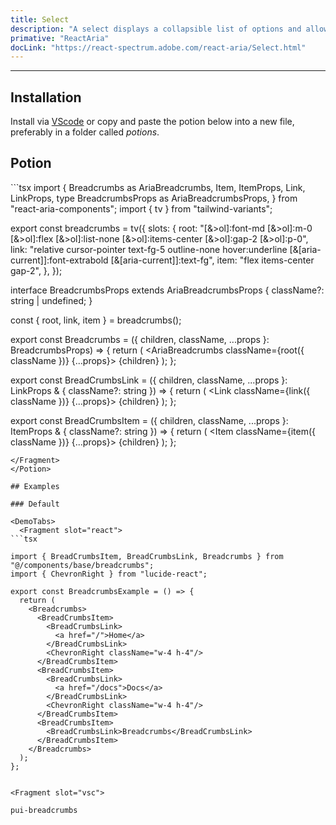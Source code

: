 ```yaml
---
title: Select
description: "A select displays a collapsible list of options and allows a user to select one of them."
primative: "ReactAria"
docLink: "https://react-spectrum.adobe.com/react-aria/Select.html"
---
```

---

<MdxExample>
  <SelectExample client:load/>
</MdxExample>

## Installation

Install via [VScode](/docs/getting-started/vsc) or copy and paste the potion below into a new file, preferably in a folder called *potions*.

## Potion

<Potion>
<Fragment slot="contentSlot">
```tsx
import {
  Breadcrumbs as AriaBreadcrumbs,
  Item,
  ItemProps,
  Link,
  LinkProps,
  type BreadcrumbsProps as AriaBreadcrumbsProps,
} from "react-aria-components";
import { tv } from "tailwind-variants";

export const breadcrumbs = tv({
  slots: {
    root: "[&>ol]:font-md [&>ol]:m-0 [&>ol]:flex [&>ol]:list-none [&>ol]:items-center  [&>ol]:gap-2 [&>ol]:p-0",
    link: "relative cursor-pointer text-fg-5 outline-none hover:underline [&[aria-current]]:font-extrabold [&[aria-current]]:text-fg",
    item: "flex items-center gap-2",
  },
});

interface BreadcrumbsProps<T> extends AriaBreadcrumbsProps<T> {
  className?: string | undefined;
}

const { root, link, item } = breadcrumbs();

export const Breadcrumbs = <T extends object>({
  children,
  className,
  ...props
}: BreadcrumbsProps<T>) => {
  return (
    <AriaBreadcrumbs className={root({ className })} {...props}>
      {children}
    </AriaBreadcrumbs>
  );
};

export const BreadCrumbsLink = ({
  children,
  className,
  ...props
}: LinkProps & { className?: string }) => {
  return (
    <Link className={link({ className })} {...props}>
      {children}
    </Link>
  );
};

export const BreadCrumbsItem = ({
  children,
  className,
  ...props
}: ItemProps & { className?: string }) => {
  return (
    <Item className={item({ className })} {...props}>
      {children}
    </Item>
  );
};

```
</Fragment>
</Potion>

## Examples

### Default 

<DemoTabs>
  <Fragment slot="react">
```tsx

import { BreadCrumbsItem, BreadCrumbsLink, Breadcrumbs } from "@/components/base/breadcrumbs";
import { ChevronRight } from "lucide-react";

export const BreadcrumbsExample = () => {
  return (
    <Breadcrumbs>
      <BreadCrumbsItem>
        <BreadCrumbsLink>
          <a href="/">Home</a>
        </BreadCrumbsLink>
        <ChevronRight className="w-4 h-4"/>
      </BreadCrumbsItem>
      <BreadCrumbsItem>
        <BreadCrumbsLink>
          <a href="/docs">Docs</a>
        </BreadCrumbsLink>
        <ChevronRight className="w-4 h-4"/>
      </BreadCrumbsItem>
      <BreadCrumbsItem>
        <BreadCrumbsLink>Breadcrumbs</BreadCrumbsLink>
      </BreadCrumbsItem>
    </Breadcrumbs>
  );
};


```
  </Fragment>

    <Fragment slot="vsc">
```bash
pui-breadcrumbs
```
  </Fragment>
</DemoTabs>


